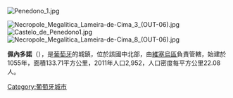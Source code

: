 [[Image:Penedono_1.jpg|right]]
{{Coord|40|59|15|N|7|23|40|W|display=title}}

[[Image:Necropole_Megalitica_Lameira-de-Cima_3_(OUT-06).jpg|right]]
[[Image:Castelo_de_Penedono1.jpg|thumb]]
[[Image:Necropole_Megalitica_Lameira-de-Cima_8_(OUT-06).jpg|thumb]]

'''佩內多諾'''（{{lang-pt|Penedono}}），是[[葡萄牙|葡萄牙]]的城鎮，位於該國中北部，由[[維塞烏區|維塞烏區]]負責管轄，始建於1055年，面積133.71平方公里，2011年人口2,952，人口密度每平方公里22.08人。

{{Portugal-geo-stub}}
[[Category:葡萄牙城市|Category:葡萄牙城市]]